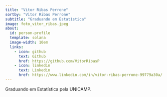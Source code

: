 ```yaml
---
title: "Vitor Ribas Perrone"
sortby: "Vitor Ribas Perrone"
subtitle: "Graduando em Estatística"
image: foto_vitor_ribas.jpeg
about:
  id: person-profile
  template: solana
  image-width: 10em
  links:
    - icon: github
      text: Github
      href: https://github.com/VitorRibasP
    - icon: linkedin
      text: Linkedin
      href: https://www.linkedin.com/in/vitor-ribas-perrone-99779a30a/
---
```





:::{#person-profile}
:::

Graduando em Estatística pela UNICAMP.


